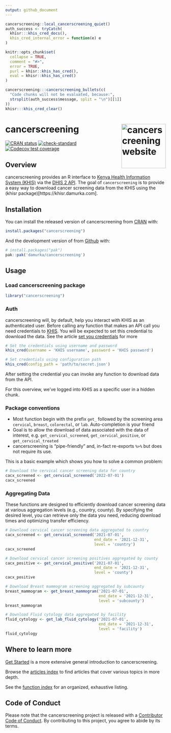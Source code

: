 ```yaml
---
output: github_document
---
```


```r
cancerscreening::local_cancerscreening_quiet()
auth_success <- tryCatch(
  khisr:::khis_cred_docs(),
  khis_cred_internal_error = function(e) e
)

knitr::opts_chunk$set(
  collapse = TRUE,
  comment = "#>",
  error = TRUE,
  purl = khisr::khis_has_cred(),
  eval = khisr::khis_has_cred()
)
```

```r
cancerscreening:::cancerscreening_bullets(c(
  "Code chunks will not be evaluated, because:",
  strsplit(auth_success$message, split = "\n")[[1]]
))
khisr:::khis_cred_clear()
```

# cancerscreening <a href="https://cancerscreening.damurka.com"><img src="man/figures/logo.png" align="right" height="139" alt="cancerscreening website" /></a>

<!-- badges: start -->
[![CRAN status](https://www.r-pkg.org/badges/version/cancerscreening)](https://CRAN.R-project.org/package=cancerscreening)
[![check-standard](https://github.com/damurka/cancerscreening/actions/workflows/R-CMD-check.yaml/badge.svg)](https://github.com/damurka/cancerscreening/actions/workflows/R-CMD-check.yaml)
[![Codecov test coverage](https://codecov.io/gh/damurka/cancerscreening/branch/main/graph/badge.svg)](https://app.codecov.io/gh/damurka/cancerscreening?branch=main)
<!-- badges: end -->

## Overview

cancerscreening provides an R interface to [Kenya Health Information System (KHIS)](https://hiskenya.org) via the [DHIS 2 API](https://docs.dhis2.org/en/develop/using-the-api/dhis-core-version-master/introduction.html). The goal of `cancerscreening` is to provide a easy way to download cancer screening data from the KHIS using the (khisr package)[https://khisr.damurka.com].

## Installation

You can install the released version of cancerscreening from [CRAN](https://cran.r-project.org/) with:

```r
install.packages("cancerscreening")
```

And the development version of from [Github](https://github.com) with:

```r
# install.packages("pak")
pak::pak('damurka/cancerscreening')
```

## Usage

### Load cancerscreening package

```r
library("cancerscreening")
```

### Auth

cancerscreening will, by default, help you interact with KHIS as an authenticated 
user. Before calling any function that makes an API call you need credentials to 
[KHIS](https://hiskenya.org). You will be expected to set this credential to 
download the data. See the article [set you credentials](https://cancerscreening.damurka.com/articles/set-your-credentials.html) for more

```r
# Set the credentials using username and password
khis_cred(username = 'KHIS username', password = 'KHIS password')

# Set credentials using configuration path
khis_cred(config_path = 'path/to/secret.json')
```

After setting the credential you can invoke any function to download data from the API.

For this overview, we've logged into KHIS as a specific user in a hidden chunk.

### Package conventions

* Most function begin with the prefix `get_` followed by the screening area 
  `cervical`, `breast`, `colorectal`, or `lab`. Auto-completion is your friend
* Goal is to allow the download of data associated with the data of interest, 
  e.g. `get_cervical_screened`, `get_cervical_positive`, or `get_cervical_treated`
* cancerscreening is "pipe-friendly" and, in-fact re-exports `%>%` but does not 
  require its use.


This is a basic example which shows you how to solve a common problem:

```r
# Download the cervical cancer screening data for country
cacx_screened <- get_cervical_screened('2022-07-01')
cacx_screened
```

### Aggregating Data

These functions are designed to efficiently download cancer screening data at various
aggregation levels (e.g., country, county).  By specifying the desired level, you 
can retrieve only the data you need, reducing download times and optimizing transfer
efficiency.

```r
# Download cervical cancer screening data aggregated to country
cacx_screened <- get_cervical_screened('2021-07-01',
                                       end_date = '2021-12-31',
                                       level = 'country')
cacx_screened

# Download cervical cancer screening positives aggregated by county
cacx_positive <- get_cervical_positive('2021-07-01',
                                       end_date = '2021-12-31',
                                       level = 'county')
cacx_positive

# Download Breast mammogram screening aggregated by subcounty
breast_mammogram <- get_breast_mammogram('2021-07-01', 
                                         end_date = '2021-12-31',
                                         level = 'subcounty')
breast_mammogram

# Download Fluid cytology data aggregated by facility
fluid_cytology <- get_lab_fluid_cytology('2021-07-01', 
                                         end_date = '2021-12-31',
                                         level = 'facility')
fluid_cytology
```

## Where to learn more

[Get Started](https://cancerscreening.damurka.com/articles/cancerscreening.html) is a more extensive general introduction to cancerscreening.

Browse the [articles index](https://cancerscreening.damurka.com/articles/index.html) to find articles that cover various topics in more depth.

See the [function index](https://cancerscreening.damurka.com/reference/index.html) for an organized, exhaustive listing.

## Code of Conduct

Please note that the cancerscreening project is released with a [Contributor Code of Conduct](https://cancerscreening.damurka.com/CODE_OF_CONDUCT.html). By contributing to this project, you agree to abide by its terms.
